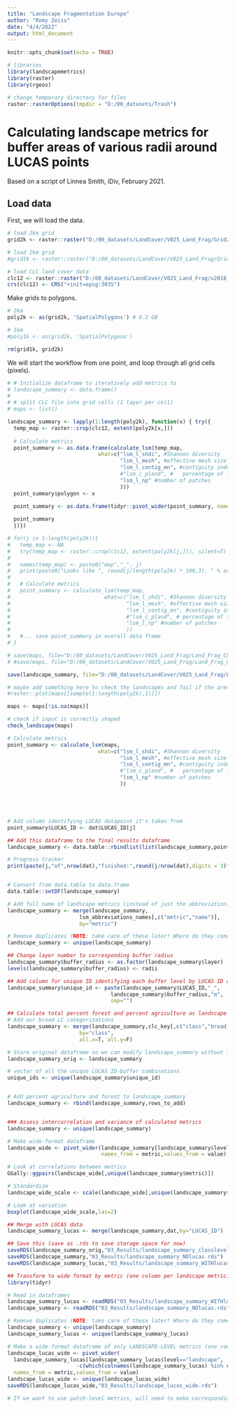 ```yaml
---
title: "Landscape Fragmentation Europe"
author: "Romy Zeiss"
date: "4/4/2022"
output: html_document
---
```


```r
knitr::opts_chunk$set(echo = TRUE)

# libraries
library(landscapemetrics)
library(raster)
library(rgeos)

# change temporary directory for files
raster::rasterOptions(tmpdir = "D:/00_datasets/Trash")
```

# Calculating landscape metrics for buffer areas of various radii around LUCAS points

Based on a script of Linnea Smith, iDiv, February 2021.

## Load data

First, we will load the data.

```r
# load 2km grid
grid2k <- raster::raster("D:/00_datasets/LandCover/V025_Land_Frag/Grid2k_LAEA.tif")

# load 1km grid
#grid1k <- raster::raster("D:/00_datasets/LandCover/V025_Land_Frag/Grid1k_LAEA.tif")

# load CLC land cover data
clc12 <- raster::raster("D:/00_datasets/LandCover/V025_Land_Frag/u2018_clc2012_v2020_20u1_raster100m/DATA/U2018_CLC2012_V2020_20u1.tif")
crs(clc12) <- CRS("+init=epsg:3035")

```

Make grids to polygons.

```r
# 2km
poly2k <- as(grid2k, 'SpatialPolygons') # 6.2 GB

# 1km
#poly1k <- as(grid1k, 'SpatialPolygons')

rm(grid1k, grid2k)
```


We will start the workflow from one point, and loop through all grid cells (pixels).

```r
# # Initialize dataframe to iteratively add metrics to
# landscape_summary <- data.frame()
# 
# # split CLC file into grid cells (1 layer per cell)
# maps <- list()

landscape_summary <- lapply(1:length(poly2k), function(x) { try({
  temp_map <- raster::crop(clc12, extent(poly2k[x,]))
  
  # Calculate metrics
  point_summary <- as.data.frame(calculate_lsm(temp_map,
                             what=c("lsm_l_shdi", #Shannon diversity
                                    "lsm_l_mesh", #effective mesh size
                                    "lsm_l_contig_mn", #contiguity index
                                    #"lsm_c_pland", #	percentage of landscape
                                    "lsm_l_np" #number of patches
                                    ))) 
  point_summary$polygon <- x

  point_summary <- as.data.frame(tidyr::pivot_wider(point_summary, names_from=metric, values_from=value))
  
  point_summary
  })})

# for(j in 1:length(poly2k)){
#   temp_map <- NA
#   try(temp_map <- raster::crop(clc12, extent(poly2k[j,])), silent=T)
# 
#   names(temp_map) <- paste0("map","_", j)
#   print(paste0("Looks like ", round(j/length(poly2k) * 100,3), " % are ready :)"))
#   
#   # Calculate metrics
#   point_summary <- calculate_lsm(temp_map,
#                              what=c("lsm_l_shdi", #Shannon diversity
#                                     "lsm_l_mesh", #effective mesh size
#                                     "lsm_l_contig_mn", #contiguity index
#                                     #"lsm_c_pland", #	percentage of landscape
#                                     "lsm_l_np" #number of patches
#                                     )) 
#   #... save point_summary in overall data frame
# }

# save(maps, file="D:/00_datasets/LandCover/V025_Land_Frag/Land_Frag_CLC_2km_polygonPerCell.RData")
# #save(maps, file="D:/00_datasets/LandCover/V025_Land_Frag/Land_Frag_CLC_1km_polygonPerCell.RData")

save(landscape_summary, file="D:/00_datasets/LandCover/V025_Land_Frag/Land_Frag_CLC_2km_lsmPerPolygon.RData")

# maybe add something here to check the landscapes and fail if the aren't good?
#raster::plot(maps[[sample(1:length(poly2k),1)]])
```

```r
maps <- maps[!is.na(maps)]

# check if input is correctly shaped
check_landscape(maps)

# Calculate metrics
point_summary <- calculate_lsm(maps,
                             what=c("lsm_l_shdi", #Shannon diversity
                                    "lsm_l_mesh", #effective mesh size
                                    "lsm_l_contig_mn", #contiguity index
                                    #"lsm_c_pland", #	percentage of landscape
                                    "lsm_l_np" #number of patches
                                    )) 





# Add column identifying LUCAS datapoint it's taken from
point_summary$LUCAS_ID <- dat$LUCAS_ID[j]

## Add this dataframe to the final results dataframe
landscape_summary <- data.table::rbindlist(list(landscape_summary,point_summary))

# Progress tracker
print(paste(j,"of",nrow(dat),"finished:",round(j/nrow(dat),digits = 3)*100,"% done"))


# Convert from data.table to data.frame
data.table::setDF(landscape_summary)

# Add full name of landscape metrics (instead of just the abbreviation)
landscape_summary <- merge(landscape_summary,
                       lsm_abbreviations_names[,c("metric","name")],
                       by="metric")

# Remove duplicates (NOTE: take care of these later! Where do they come from? possible above step)
landscape_summary <- unique(landscape_summary)

## Change layer number to corresponding buffer radius
landscape_summary$buffer_radius <- as.factor(landscape_summary$layer)
levels(landscape_summary$buffer_radius) <- radii

## Add column for unique ID identifying each buffer level by LUCAS ID and buffer radius
landscape_summary$unique_id <- paste(landscape_summary$LUCAS_ID,"_",
                                 landscape_summary$buffer_radius,"m",
                                 sep="")

## Calculate total percent forest and percent agriculture as landscape-level metrics
# Add our broad LC categorizations
landscape_summary <- merge(landscape_summary,clc_key[,c("class","broad_lc")],
                       by="class",
                       all.x=T, all.y=F)

# Store original dataframe so we can modify landscape_summary without info loss
landscape_summary_orig <- landscape_summary

# vector of all the unique LUCAS ID-buffer combinations
unique_ids <- unique(landscape_summary$unique_id)


# Add percent agriculture and forest to landscape_summary
landscape_summary <- rbind(landscape_summary,rows_to_add)


### Assess intercorrelation and variance of calculated metrics
landscape_summary <- unique(landscape_summary)

# Make wide-format dataframe
landscape_wide <- pivot_wider(landscape_summary[landscape_summary$level=="landscape",-which(colnames(landscape_summary)=="name")],
                              names_from = metric,values_from = value)

# Look at correlations between metrics
GGally::ggpairs(landscape_wide[,unique(landscape_summary$metric)])

# Standardize
landscape_wide_scale <- scale(landscape_wide[,unique(landscape_summary$metric)])

# Look at variation
boxplot(landscape_wide_scale,las=2)

## Merge with LUCAS data
landscape_summary_lucas <- merge(landscape_summary,dat,by="LUCAS_ID")

## Save this (save as .rds to save storage space for now)
saveRDS(landscape_summary_orig,"03_Results/landscape_summary_classlevel_NOlucas.rds")
saveRDS(landscape_summary,"03_Results/landscape_summary_NOlucas.rds")
saveRDS(landscape_summary_lucas,"03_Results/landscape_summary_WITHlucas.rds")

## Transform to wide format by metric (one column per landscape metric)
library(tidyr)

# Read in dataframes
landscape_summary_lucas <- readRDS("03_Results/landscape_summary_WITHlucas.rds")
landscape_summary <- readRDS("03_Results/landscape_summary_NOlucas.rds")

# Remove duplicates (NOTE: take care of these later! Where do they come from?)
landscape_summary <- unique(landscape_summary)
landscape_summary_lucas <- unique(landscape_summary_lucas)

# Make a wide-format dataframe of only LANDSCAPE-LEVEL metrics (one row per point per buffer radius)
landscape_lucas_wide <- pivot_wider(
  landscape_summary_lucas[landscape_summary_lucas$level=="landscape",
                      -c(which(colnames(landscape_summary_lucas) %in% c("name","unique_id")))],
  names_from = metric,values_from = value)
landscape_lucas_wide <- unique(landscape_lucas_wide)
saveRDS(landscape_lucas_wide,"03_Results/landscape_lucas_wide.rds")

# If we want to use patch-level metrics, will need to make corresponding wide-format df here!
```

